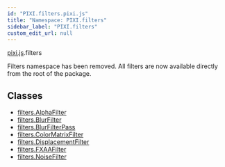 ```yaml
---
id: "PIXI.filters.pixi.js"
title: "Namespace: PIXI.filters"
sidebar_label: "PIXI.filters"
custom_edit_url: null
---
```



<div class="package-name">

[pixi.js](../modules/pixi.js).filters

</div>


Filters namespace has been removed. All filters are now available directly from the root of the package.



        

## Classes
* [filters.AlphaFilter](../classes/filters.AlphaFilter.pixi.js)
* [filters.BlurFilter](../classes/filters.BlurFilter.pixi.js)
* [filters.BlurFilterPass](../classes/filters.BlurFilterPass.pixi.js)
* [filters.ColorMatrixFilter](../classes/filters.ColorMatrixFilter.pixi.js)
* [filters.DisplacementFilter](../classes/filters.DisplacementFilter.pixi.js)
* [filters.FXAAFilter](../classes/filters.FXAAFilter.pixi.js)
* [filters.NoiseFilter](../classes/filters.NoiseFilter.pixi.js)










    